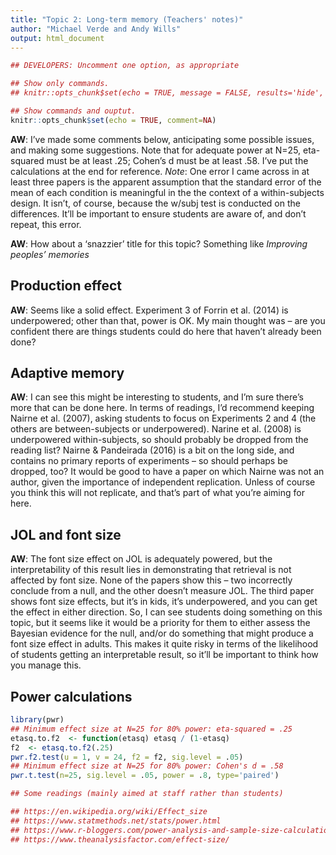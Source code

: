 ```yaml
---
title: "Topic 2: Long-term memory (Teachers' notes)"
author: "Michael Verde and Andy Wills"
output: html_document
---
```


```r
## DEVELOPERS: Uncomment one option, as appropriate

## Show only commands.
## knitr::opts_chunk$set(echo = TRUE, message = FALSE, results='hide', fig.keep = 'none', comment=NA)

## Show commands and ouptut.
knitr::opts_chunk$set(echo = TRUE, comment=NA)
```

**AW**: I've made some comments below, anticipating some possible issues, and making some suggestions. Note that for adequate power at N=25, eta-squared must be at least .25; Cohen's d must be at least .58. I've put the calculations at the end for reference. _Note_: One error I came across in at least  three papers is the apparent assumption that the standard error of the mean of each condition is meaningful in the the context of a within-subjects design. It isn't, of course, because the w/subj test is conducted on the differences. It'll be important to ensure students are aware of, and don't repeat, this error.

**AW**: How about a 'snazzier' title for this topic? Something like _Improving peoples' memories_

## Production effect

**AW**: Seems like a solid effect. Experiment 3 of Forrin et al. (2014) is underpowered; other than that, power is OK. My main thought was -- are you confident there are things students could do here that haven't already been done?

## Adaptive memory

**AW**: I can see this might be interesting to students, and I'm sure there's more that can be done here. In terms of readings, I'd recommend keeping Nairne et al. (2007), asking students to focus on Experiments 2 and 4 (the others are between-subjects or underpowered). Narine et al. (2008) is underpowered within-subjects, so should probably be dropped from the reading list? Nairne & Pandeirada (2016) is a bit on the long side, and contains no primary reports of experiments -- so should perhaps be dropped, too? It would be good to have a paper on which Nairne was not an author, given the importance of independent replication. Unless of course you think this will not replicate, and that's part of what you're aiming for here.

## JOL and font size

**AW**: The font size effect on JOL is adequately powered, but the interpretability of this result lies in demonstrating that retrieval is not affected by font size. None of the papers show this -- two incorrectly conclude from a null, and the other doesn't measure JOL. The third paper shows font size effects, but it's in kids, it's underpowered, and you can get the effect in either direction. So, I can see students doing something on this topic, but it seems like it would be a priority for them to either assess the Bayesian evidence for the null, and/or do something that might produce a font size effect in adults. This makes it quite risky in terms of the likelihood of students getting an interpretable result, so it'll be important to think how you manage this.

## Power calculations

```r
library(pwr)
## Minimum effect size at N=25 for 80% power: eta-squared = .25
etasq.to.f2  <- function(etasq) etasq / (1-etasq)
f2  <- etasq.to.f2(.25) 
pwr.f2.test(u = 1, v = 24, f2 = f2, sig.level = .05)
## Minimum effect size at N=25 for 80% power: Cohen's d = .58
pwr.t.test(n=25, sig.level = .05, power = .8, type='paired')

## Some readings (mainly aimed at staff rather than students)

## https://en.wikipedia.org/wiki/Effect_size
## https://www.statmethods.net/stats/power.html
## https://www.r-bloggers.com/power-analysis-and-sample-size-calculation-for-agriculture/
## https://www.theanalysisfactor.com/effect-size/
```
